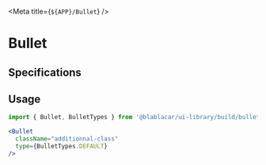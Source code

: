 

<Meta title={`${APP}/Bullet`} />

# **Bullet**

<Canvas>
  <Story name="Bullet">
    <Bullet
      className="custom-class"
      type={BulletTypes.DEFAULT}
    />
  </Story>
</Canvas>

## Specifications

## Usage

```jsx
import { Bullet, BulletTypes } from '@blablacar/ui-library/build/bullet'

<Bullet
  className="additionnal-class"
  type={BulletTypes.DEFAULT}
/>
```

<ArgsTable of={Bullet} />
